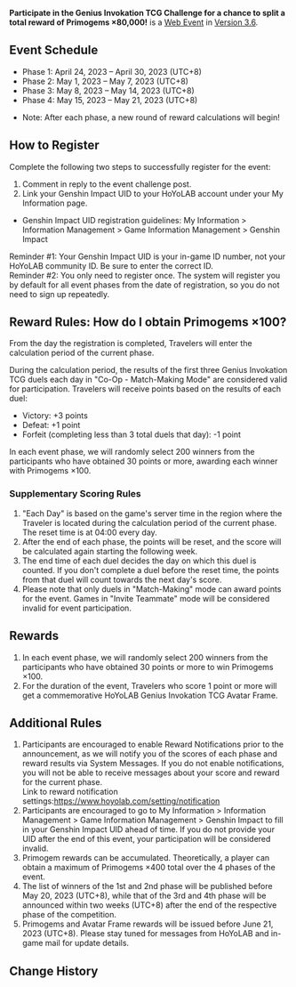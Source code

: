 {{Event
|name              = Participate in the Genius Invokation TCG Challenge for a chance to split a total reward of Primogems ×80,000!
|image             = Genius Invokation TCG Challenge Contest Season 2.png
|type              = Web
|group             = Submission
|time_known        = yes
|time_start        = 2023-04-14 12:00:00
|time_start_offset = GMT+8
|time_end          = 2023-05-21 23:59:59
|time_end_offset   = GMT+8
|link              = https://www.hoyolab.com/article/17928119
}}
{{Description|Olah! Hello, Duelists~<br>I'm here to play cards with everyone again, and this time I brought many gifts for everyone!<br>In order to allow more Travelers to participate, this season's challenge is divided into 4 phases, each lasting one week! 20,000 Primogems will be awarded each week for a total of 80,000 Primogems!<br>Don't rush, don't rush! Let's take a look at the schedule first, and don't forget to register!}}
'''Participate in the Genius Invokation TCG Challenge for a chance to split a total reward of Primogems ×80,000!''' is a [[Web Event]] in [[Version 3.6]].

==Event Schedule==
* Phase 1: April 24, 2023 – April 30, 2023 (UTC+8)
* Phase 2: May 1, 2023 – May 7, 2023 (UTC+8)
* Phase 3: May 8, 2023 – May 14, 2023 (UTC+8)
* Phase 4: May 15, 2023 – May 21, 2023 (UTC+8)

*Note: After each phase, a new round of reward calculations will begin!

==How to Register==
Complete the following two steps to successfully register for the event:
# Comment in reply to the event challenge post.
# Link your Genshin Impact UID to your HoYoLAB account under your My Information page.
*Genshin Impact UID registration guidelines: My Information > Information Management > Game Information Management > Genshin Impact
Reminder #1: Your Genshin Impact UID is your in-game ID number, not your HoYoLAB community ID. Be sure to enter the correct ID.<br>
Reminder #2: You only need to register once. The system will register you by default for all event phases from the date of registration, so you do not need to sign up repeatedly.

==Reward Rules: How do I obtain Primogems ×100?==
From the day the registration is completed, Travelers will enter the calculation period of the current phase.

During the calculation period, the results of the first three Genius Invokation TCG duels each day in "Co-Op - Match-Making Mode" are considered valid for participation. Travelers will receive points based on the results of each duel:
* Victory: +3 points
* Defeat: +1 point
* Forfeit (completing less than 3 total duels that day): -1 point

In each event phase, we will randomly select 200 winners from the participants who have obtained 30 points or more, awarding each winner with Primogems ×100.

===Supplementary Scoring Rules===
# "Each Day" is based on the game's server time in the region where the Traveler is located during the calculation period of the current phase. The reset time is at 04:00 every day.
# After the end of each phase, the points will be reset, and the score will be calculated again starting the following week.
# The end time of each duel decides the day on which this duel is counted. If you don't complete a duel before the reset time, the points from that duel will count towards the next day's score.
# Please note that only duels in "Match-Making" mode can award points for the event. Games in "Invite Teammate" mode will be considered invalid for event participation.

==Rewards==
# In each event phase, we will randomly select 200 winners from the participants who have obtained 30 points or more to win Primogems ×100.
# For the duration of the event, Travelers who score 1 point or more will get a commemorative HoYoLAB Genius Invokation TCG Avatar Frame.

==Additional Rules==
# Participants are encouraged to enable Reward Notifications prior to the announcement, as we will notify you of the scores of each phase and reward results via System Messages. If you do not enable notifications, you will not be able to receive messages about your score and reward for the current phase.<br>Link to reward notification settings:https://www.hoyolab.com/setting/notification
# Participants are encouraged to go to My Information > Information Management > Game Information Management > Genshin Impact to fill in your Genshin Impact UID ahead of time. If you do not provide your UID after the end of this event, your participation will be considered invalid.
# Primogem rewards can be accumulated. Theoretically, a player can obtain a maximum of Primogems ×400 total over the 4 phases of the event.
# The list of winners of the 1st and 2nd phase will be published before May 20, 2023 (UTC+8), while that of the 3rd and 4th phase will be announced within two weeks (UTC+8) after the end of the respective phase of the competition.
# Primogems and Avatar Frame rewards will be issued before June 21, 2023 (UTC+8). Please stay tuned for messages from HoYoLAB and in-game mail for update details.

==Change History==
{{Change History|3.6}}